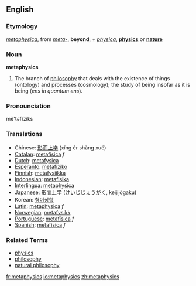 ==English==
===Etymology===
{{Gr.}} ''[[metaphysica]]'', from ''[[meta-]]'', '''beyond''', + ''[[physica]]'', '''[[physics]]''' or '''[[nature]]'''

===Noun===
'''metaphysics'''
# The branch of [[philosophy]] that deals with the existence of things (ontology) and processes (cosmology); the study of being insofar as it is being (''ens in quantum ens'').

===Pronounciation===
mĕ'təfĭziks
===Translations===
*Chinese: [[形而上学]] (xíng ér shàng xué)
*[[Catalan]]: [[metafísica]] ''f''
*[[Dutch]]: [[metafysica]]
*[[Esperanto]]: [[metafiziko]]
*[[Finnish]]: [[metafysiikka]]
*[[Indonesian]]: [[metafisika]]
*[[Interlingua]]: [[metaphysica]]
*[[Japanese]]: [[形而上学]] ([[けいじじょうがく]], keijijōgaku)
*Korean: [[형이상학]]
*[[Latin]]: [[metaphysica]] ''f''
*[[Norwegian]]: [[metafysikk]]
*[[Portuguese]]: [[metafísica]] ''f''
*[[Spanish]]: [[metafísica]] ''f''

===Related Terms===
*[[physics]]
*[[philosophy]]
*[[natural philosophy]]

[[fr:metaphysics]]
[[io:metaphysics]]
[[zh:metaphysics]]